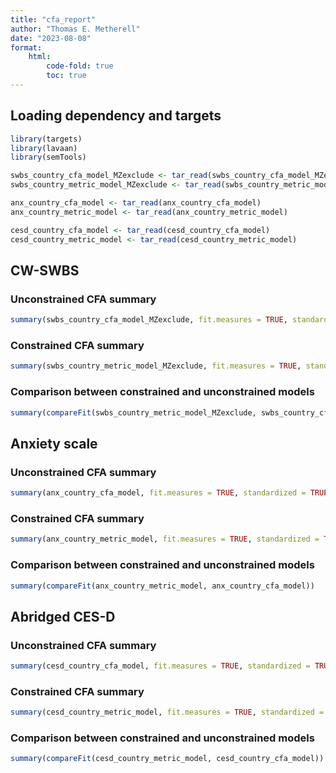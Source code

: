 ```yaml
---
title: "cfa_report"
author: "Thomas E. Metherell"
date: "2023-08-08"
format:
    html:
        code-fold: true
        toc: true
---
```


## Loading dependency and targets

```r
library(targets)
library(lavaan)
library(semTools)

swbs_country_cfa_model_MZexclude <- tar_read(swbs_country_cfa_model_MZexclude)
swbs_country_metric_model_MZexclude <- tar_read(swbs_country_metric_model_MZexclude)

anx_country_cfa_model <- tar_read(anx_country_cfa_model)
anx_country_metric_model <- tar_read(anx_country_metric_model)

cesd_country_cfa_model <- tar_read(cesd_country_cfa_model)
cesd_country_metric_model <- tar_read(cesd_country_metric_model)
```

## CW-SWBS
### Unconstrained CFA summary

```r
summary(swbs_country_cfa_model_MZexclude, fit.measures = TRUE, standardized = TRUE)
```

### Constrained CFA summary

```r
summary(swbs_country_metric_model_MZexclude, fit.measures = TRUE, standardized = TRUE)
``` 

### Comparison between constrained and unconstrained models

```r
summary(compareFit(swbs_country_metric_model_MZexclude, swbs_country_cfa_model_MZexclude))
```

## Anxiety scale
### Unconstrained CFA summary

```r
summary(anx_country_cfa_model, fit.measures = TRUE, standardized = TRUE)
```

### Constrained CFA summary

```r
summary(anx_country_metric_model, fit.measures = TRUE, standardized = TRUE)
```

### Comparison between constrained and unconstrained models

```r
summary(compareFit(anx_country_metric_model, anx_country_cfa_model))
```

## Abridged CES-D
### Unconstrained CFA summary

```r
summary(cesd_country_cfa_model, fit.measures = TRUE, standardized = TRUE)
```

### Constrained CFA summary

```r
summary(cesd_country_metric_model, fit.measures = TRUE, standardized = TRUE)
```

### Comparison between constrained and unconstrained models

```r
summary(compareFit(cesd_country_metric_model, cesd_country_cfa_model))
```